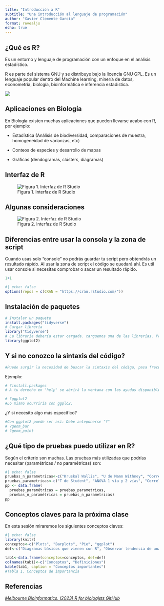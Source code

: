 ```yaml
---
title: "Introducción a R"
subtitle: "Una introducción al lenguaje de programación"
author: "Xavier Clemente García"
format: revealjs
echo: true
---
```


## ¿Qué es R?

Es un entorno y lenguaje de programación con un enfoque en el análisis estadístico.

R es parte del sistema GNU y se distribuye bajo la licencia GNU GPL. Es un lenguaje popular dentro del Machine learning, minería de datos, econometría, biología, bioinformática e inferencia estadística.

![](images/clipboard-1944794224.png){fig-align="center"}

## Aplicaciones en Biología

En Biología existen muchas aplicaciones que pueden llevarse acabo con R, por ejemplo:

-   Estadística (Análisis de biodiversidad, comparaciones de muestra, homogeneidad de varianzas, etc)

-   Conteos de especies y desarrollo de mapas

-   Gráficas (dendogramas, clústers, diagramas)

## Interfaz de R

![Figura 1. Interfaz de R Studio](images/UI1.png){fig-align="center"}

## Algunas consideraciones

![Figura 2. Interfaz de R Studio](images/UI2.png){fig-align="center"}

## Diferencias entre usar la consola y la zona de script

Cuando usas solo "console" no podrás guardar tu script pero obtendrás un resultado rápido. Al usar la zona de script el código se quedará ahí. Es util usar console si necesitas comprobar o sacar un resultado rápido.

```r
1+1
```


```r
#| echo: false
options(repos = c(CRAN = "https://cran.rstudio.com/"))

```

## Instalación de paquetes

```r
# Instalar un paquete
install.packages("tidyverse")
# Cargar librería
library("tidyverse")
# La librería debería estar cargada. carguemos una de las librerías. Por defecto están las siguientes: 
library(ggplot2)

```


## Y si no conozco la sintaxis del código? 
```r
#Puede surgir la necesidad de buscar la sintaxis del código, pasa frecuentemente y espero no ser el único. Sin embargo esto puede solucionarse de la siguiente manera: 
```
Ejemplo:
```r
# ?install.packages
# A tu derecha en "help" se abrirá la ventana con las ayudas disponibles para el comando.

# ?ggplot2
#Lo mismo ocurriría con ggplo2. 
```
¿Y si necesito algo más específico?
```r
#Con ggplot2 puede ser así: Debe anteponerse "?"
# ?geom_bar
# ?geom_point

```
## ¿Qué tipo de pruebas puedo utilizar en R?

Según el criterio son muchas. Las pruebas más utilizadas que podrías necesitar (paramétricas / no paramétricas) son:
```r
#| echo: false
pruebas_n_parametricas<-c("Kruskal Wallis", "U de Mann Withney", "Correlación de Spearman", "Prueba de Wilcoxon", "Prueba de Friedman")
pruebas_parametricas<-c("T de Student", "ANOVA 1 vía y 2 vías", "Correlación de Pearson", "Prueba T para muestras dependientes", "Prueba para muestras independientes")
pp <- data.frame(
  pruebas_paramétricas = pruebas_parametricas, 
  pruebas_n_paramétricas = pruebas_n_parametricas)
pp
```
## Conceptos claves para la próxima clase
En esta sesión miraremos los siguientes conceptos claves:
```r
#| echo: false
library(knitr)
conceptos<-c("Plots", "Barplots", "Pie", "ggplot")
def<-c("Diagramas básicos que vienen con R", "Observar tendencia de una muestra, frecuencias, etc","Diagramas circulares para ver proporciones", "Librería para gráficos estilizados" )

tab1<-data.frame(conceptos=conceptos, def=def)
colnames(tab1)<-c("Conceptos", "Definiciones")
kable(tab1, caption = "Conceptos importantes")
#Tabla 1. Conceptos de importancia
```

## Referencias
[*Melbourne Bioinformatics. (2023) R for biologists GitHub*](https://melbournebioinformatics.github.io/r-intro-biologists)

